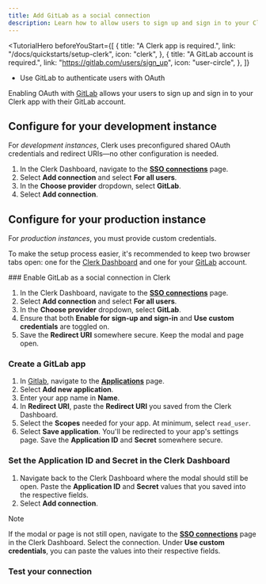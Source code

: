 ```yaml
---
title: Add GitLab as a social connection
description: Learn how to allow users to sign up and sign in to your Clerk app with their GitLab account using OAuth.
---
```


<TutorialHero
  beforeYouStart={[
    {
      title: "A Clerk app is required.",
      link: "/docs/quickstarts/setup-clerk",
      icon: "clerk",
    },
    {
      title: "A GitLab account is required.",
      link: "https://gitlab.com/users/sign_up",
      icon: "user-circle",
    },
  ]}
>
  - Use GitLab to authenticate users with OAuth
</TutorialHero>

Enabling OAuth with [GitLab](https://docs.gitlab.com/ee/integration/oauth_provider.html) allows your users to sign up and sign in to your Clerk app with their GitLab account.

## Configure for your development instance

For _development instances_, Clerk uses preconfigured shared OAuth credentials and redirect URIs—no other configuration is needed.

1. In the Clerk Dashboard, navigate to the [**SSO connections**](https://dashboard.clerk.com/last-active?path=user-authentication/sso-connections) page.
1. Select **Add connection** and select **For all users**.
1. In the **Choose provider** dropdown, select **GitLab**.
1. Select **Add connection**.

## Configure for your production instance

For _production instances_, you must provide custom credentials.

To make the setup process easier, it's recommended to keep two browser tabs open: one for the [Clerk Dashboard](https://dashboard.clerk.com/last-active?path=user-authentication/sso-connections) and one for your [GitLab](https://gitlab.com) account.

<Steps>
  ### Enable GitLab as a social connection in Clerk

  1. In the Clerk Dashboard, navigate to the [**SSO connections**](https://dashboard.clerk.com/last-active?path=user-authentication/sso-connections) page.
  1. Select **Add connection** and select **For all users**.
  1. In the **Choose provider** dropdown, select **GitLab**.
  1. Ensure that both **Enable for sign-up and sign-in** and **Use custom credentials** are toggled on.
  1. Save the **Redirect URI** somewhere secure. Keep the modal and page open.

  ### Create a GitLab app

  1. In [Gitlab](https://gitlab.com), navigate to the [**Applications**](https://gitlab.com/-/user_settings/applications) page.
  1. Select **Add new application**.
  1. Enter your app name in **Name**.
  1. In **Redirect URI**, paste the **Redirect URI** you saved from the Clerk Dashboard.
  1. Select the **Scopes** needed for your app. At minimum, select `read_user`.
  1. Select **Save application**. You'll be redirected to your app's settings page. Save the **Application ID** and **Secret** somewhere secure.

  ### Set the Application ID and Secret in the Clerk Dashboard

  1. Navigate back to the Clerk Dashboard where the modal should still be open. Paste the **Application ID** and **Secret** values that you saved into the respective fields.
  1. Select **Add connection**.

  > [!NOTE]
  > If the modal or page is not still open, navigate to the [**SSO connections**](https://dashboard.clerk.com/last-active?path=user-authentication/sso-connections) page in the Clerk Dashboard. Select the connection. Under **Use custom credentials**, you can paste the values into their respective fields.

  ### Test your connection

  <Include src="_partials/authentication/social-connections/test-your-connection" />
</Steps>
